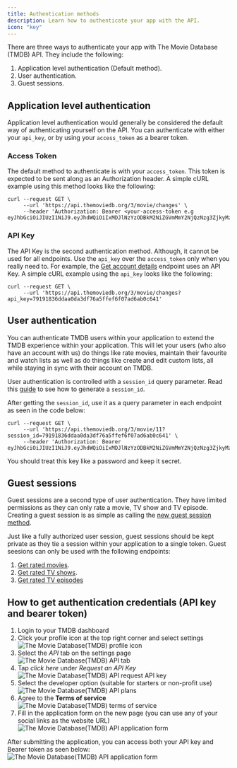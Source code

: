 ```yaml
---
title: Authentication methods
description: Learn how to authenticate your app with the API.
icon: "key"
---
```


There are three ways to authenticate your app with The Movie Database (TMDB) API. They include the following:

1. Application level authentication (Default method).
2. User authentication.
3. Guest sessions.


## Application level authentication

Application level authentication would generally be considered the default way of authenticating yourself on the API. 
You can authenticate with either your `api_key`, or by using your `access_token` as a bearer token. 


### Access Token

The default method to authenticate is with your `access_token`. This token is expected to be sent along as an Authorization header. 
A simple cURL example using this method looks like the following:

```cURL
curl --request GET \
     --url 'https://api.themoviedb.org/3/movie/changes' \
     --header 'Authorization: Bearer <your-access-token e.g eyJhbGciOiJIUzI1NiJ9.eyJhdWQiOiIxMDJlNzYzODBkM2NiZGVmMmY2NjQzNzg3ZjkyMzZmYiIsIm5iZiI6MTczMzE3MDMzNi4yNDYsInN1YiI6IjY3NGUxNGEwMGU4M2U0YmUyNTJjZWQyZiIsInNjb3BlcyI6WyJhcGlfcmVhZCJdLCJ2ZXJzaW9uIjoxfQ.ZT61q1NoOlzVMBVMZJQ2sSZZQ7P7KZmtr8Vw19C0Ies>'
```


### API Key

The API Key is the second authentication method. Although, it cannot be used for all endpoints. 
Use the `api_key` over the `access_token` only when you really need to. For example, the [Get account details]() endpoint uses an API Key. 
A simple cURL example using the `api_key` looks like the following:

```cURL
curl --request GET \
     --url 'https://api.themoviedb.org/3/movie/changes?api_key=79191836ddaa0da3df76a5ffef6f07ad6ab0c641' 
```


## User authentication

You can authenticate TMDB users within your application to extend the TMDB experience within your application. This will let your users (who also have an account with us) do things like rate movies, 
maintain their favourite and watch lists as well as do things like create and edit custom lists, all while staying in sync with their account on TMDB. 

User authentication is controlled with a `session_id` query parameter. Read this [guide]() to see how to generate a `session_id`.

After getting the `session_id`, use it as a query parameter in each endpoint as seen in the code below:

```cURL
curl --request GET \
     --url 'https://api.themoviedb.org/3/movie/11?session_id=79191836ddaa0da3df76a5ffef6f07ad6ab0c641' \
     --header 'Authorization: Bearer eyJhbGciOiJIUzI1NiJ9.eyJhdWQiOiIxMDJlNzYzODBkM2NiZGVmMmY2NjQzNzg3ZjkyMzZmYiIsIm5iZiI6MTczMzE3MDMzNi4yNDYsInN1YiI6IjY3NGUxNGEwMGU4M2U0YmUyNTJjZWQyZiIsInNjb3BlcyI6WyJhcGlfcmVhZCJdLCJ2ZXJzaW9uIjoxfQ.ZT61q1NoOlzVMBVMZJQ2sSZZQ7P7KZmtr8Vw19C0Ies'
```

<Note>You should treat this key like a password and keep it secret.</Note>

## Guest sessions

Guest sessions are a second type of user authentication. They have limited permissions as they can only rate a movie, TV show and TV episode. 
Creating a guest session is as simple as calling the [new guest session method](https://developer.themoviedb.org/reference/authentication-create-guest-session).

Just like a fully authorized user session, guest sessions should be kept private as they tie a session within your application to a single token. 
Guest seesions can only be used with the following endpoints:

1. [Get rated movies](https://developer.themoviedb.org/reference/guest-session-rated-movies).
2. [Get rated TV shows](https://developer.themoviedb.org/reference/guest-session-rated-tv).
3. [Get rated TV episodes](https://developer.themoviedb.org/reference/guest-session-rated-tv-episodes)


## How to get authentication credentials (API key and bearer token)

1. Login to your TMDB dashboard
2. Click your profile icon at the top right corner and select settings
![The Movie Database(TMDB) profile icon](./images/tmdb_select_api.jpeg)
3. Select the *API* tab on the settings page
![The Movie Database(TMDB) API tab](./images/tmdb_api_tab.jpeg)
4. Tap *click here* under *Request an API Key*
![The Movie Database(TMDB) API request API key](./images/tmdb_request_key.jpeg)
5. Select the developer option (suitable for starters or non-profit use)
![The Movie Database(TMDB) API plans](./images/tmdb_sel_dev.jpeg)
6. Agree to the **Terms of service**
![The Movie Database(TMDB) terms of service](./images/terms_of_service.png)
7. Fill in the application form on the new page (you can use any of your social links as the website URL)
![The Movie Database(TMDB) API application form](./images/form.png)


After submitting the application, you can access both your API key and Bearer token as seen below:
![The Movie Database(TMDB) API application form](./images/tmdb_final.jpeg)